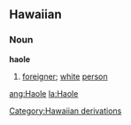 ==Hawaiian==
===Noun===
{{wikipedia}}
'''haole'''
#[[foreigner]]; [[white]] [[person]]
[[Category:Hawaiian derivations]]

[[ang:Haole]]
[[la:Haole]]